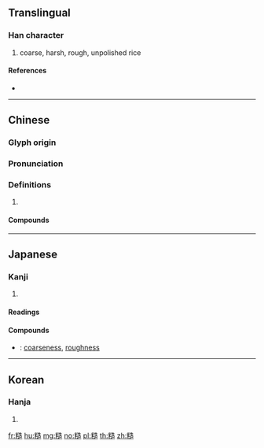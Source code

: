{{character info/new}}
==Translingual==

===Han character===
{{Han char|rn=119|rad=米|as=11|sn=17|four=94936|canj=FDYHR|ids=⿰米造}}

# coarse, harsh, rough, unpolished rice

====References====
* {{Han ref|kx=0912.110|dkj=27087|dj=1339.080|hdz=53156.150|uh=7CD9|ud=31961|bh=C157|bd=49495}}

----

==Chinese==
{{zh-forms}}

===Glyph origin===
{{Han etym}}

===Pronunciation===
{{zh-pron
|m=cāo
|c=cou3
|mc=y
|oc=y
|cat=
}}

===Definitions===
{{zh-hanzi}}

# {{rfdef|zh}}

====Compounds====
{{zh-der|毛糙|糙糧|糙葉樹|糙人|粗糙|糙米|糙紙}}

----

==Japanese==

===Kanji===
{{ja-kanji|grade=|rs=米11}}

# {{defn|lang=ja|sort=米11}}

====Readings====
{{ja-readings|goon=[[そう]] (sō)|kanon=[[そう]] (sō)|kun=[[くろごめ]] (kurogome)}}

====Compounds====
{{der-top|Compounds}}
* {{ja-r|粗糙|そそう}}: [[coarseness]], [[roughness]]
{{der-bottom}}

----

==Korean==

===Hanja===
{{ko-hanja|hangeul=조|eumhun=|rv=jo|mr=cho|y=co}}

# {{defn|lang=ko|sort=米11}}

[[fr:糙]]
[[hu:糙]]
[[mg:糙]]
[[no:糙]]
[[pl:糙]]
[[th:糙]]
[[zh:糙]]
